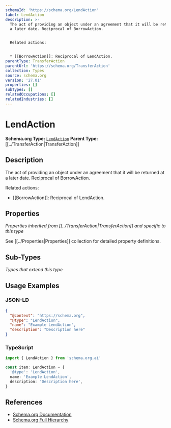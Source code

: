 ```yaml
---
schemaId: 'https://schema.org/LendAction'
label: LendAction
description: >-
  The act of providing an object under an agreement that it will be returned at
  a later date. Reciprocal of BorrowAction.


  Related actions:


  * [[BorrowAction]]: Reciprocal of LendAction.
parentType: TransferAction
parentUrl: 'https://schema.org/TransferAction'
collection: Types
source: schema.org
version: '27.01'
properties: []
subTypes: []
relatedOccupations: []
relatedIndustries: []
---
```

# LendAction

**Schema.org Type:** [`LendAction`](https://schema.org/LendAction)
**Parent Type:** [[../TransferAction|TransferAction]]

## Description

The act of providing an object under an agreement that it will be returned at a later date. Reciprocal of BorrowAction.

Related actions:

* [[BorrowAction]]: Reciprocal of LendAction.

## Properties

*Properties inherited from [[../TransferAction|TransferAction]] and specific to this type*

See [[../Properties|Properties]] collection for detailed property definitions.

## Sub-Types

*Types that extend this type*

## Usage Examples

### JSON-LD

```json
{
  "@context": "https://schema.org",
  "@type": "LendAction",
  "name": "Example LendAction",
  "description": "Description here"
}
```

### TypeScript

```typescript
import { LendAction } from 'schema.org.ai'

const item: LendAction = {
  '@type': 'LendAction',
  name: 'Example LendAction',
  description: 'Description here',
}
```

## References

- [Schema.org Documentation](https://schema.org/LendAction)
- [Schema.org Full Hierarchy](https://schema.org/docs/full.html)
